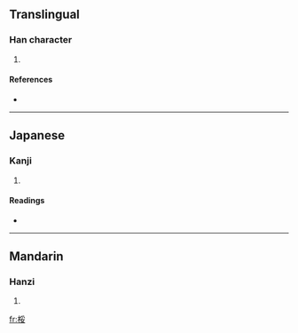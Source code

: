 ==Translingual==

===Han character===
{{Han char|rn=75|rad=木|as=07|sn=11|four=4294<sub>4</sub>|canj=木月女 (DBV)}}

# {{defn|Han|sort=木07}}

====References====
* {{Han ref|kx=0527.090|dkj=14810|dj=0916.030|hdz=21217.090|uh=6875|ud=26741|bh=D5BD|bd=54717}}

----

==Japanese==

===Kanji===
{{ja-kanji|grade=|rs=木07}}

# {{defn|Japanese}}

====Readings====
* {{ja-readings|on=[[ずい]] (zui), [[に]] (ni)|kun=[[たら]] (tara)}}

----

==Mandarin==

===Hanzi===
{{cmn-hanzi|pin=[[ruǐ]] ([[rui3]])|wg=jui<sup>3</sup>}}

# {{defn|Mandarin}}

[[fr:桵]]